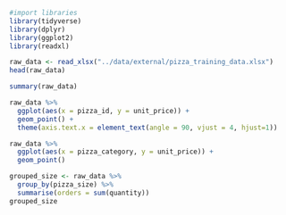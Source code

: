 ```r
#import libraries
library(tidyverse)
library(dplyr)
library(ggplot2)
library(readxl)
```

```r
raw_data <- read_xlsx("../data/external/pizza_training_data.xlsx")
head(raw_data)
```
```r
summary(raw_data)
```
```r
raw_data %>%
  ggplot(aes(x = pizza_id, y = unit_price)) +
  geom_point() +
  theme(axis.text.x = element_text(angle = 90, vjust = 4, hjust=1))
```
```r
raw_data %>%
  ggplot(aes(x = pizza_category, y = unit_price)) +
  geom_point()
```
```r
grouped_size <- raw_data %>%
  group_by(pizza_size) %>%
  summarise(orders = sum(quantity))
grouped_size
```

